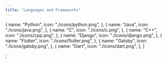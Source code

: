 ```yaml
---
title: "Languages and Frameworks"
---
```


  {
    name: "Python",
    icon: "./icons/python.png",
  },
  {
    name: "Java",
    icon: "./icons/java.png",
  },
  {
    name: "C",
    icon: "./icons/c.png",
  },
  {
    name: "C++",
    icon: "./icons/cpp.png",
  },
  {
    name: "Django",
    icon: "./icons/django.png",
  },
  {
    name: "Flutter",
    icon: "./icons/flutter.png",
  },
  {
    name: "Gatsby",
    icon: "./icons/gatsby.png",
  },
  {
    name: "Dart",
    icon: "./icons/dart.png",
  },
]

;
